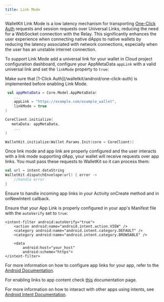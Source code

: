 ```yaml
---
title: Link Mode
---
```


WalletKit Link Mode is a low latency mechanism for transporting [One-Click Auth](/walletkit/android/one-click-auth) requests and session requests over Universal Links, reducing the need for a WebSocket connection with the Relay. This significantly enhances the user experience when connecting native dApps to native wallets by reducing the latency associated with network connections, especially when the user has an unstable internet connection.

To support Link Mode add a universal link for your wallet in Cloud project configuration dashboard, configure your AppMetaData `appLink` with a valid universal link and set the `linkMode` property to `true`:

<Note>
Make sure that [1-Click Auth](/walletkit/android/one-click-auth) is implemented before enabling Link Mode. 
</Note>

```kotlin {3-4}
 val appMetaData = Core.Model.AppMetaData(
    ...
    appLink = "https://example.com/example_wallet",
    linkMode = true
)

CoreClient.initialize(
   metaData: appMetaData,
    ...
)

WalletKit.initialize(Wallet.Params.Init(core = CoreClient))
```

Once link mode and app link are properly configured and the user interacts with a link mode supporting dApp, your wallet will receive requests over app links. You must pass these requests to WalletKit so it can process them:

```kotlin
val url = intent.dataString
WalletKit.dispatchEnvelope(url) { error -> 
    //handle error
}
```

Ensure to handle incoming app links in your Activity onCreate method and in onNewIntent callback.

Ensure that your App Link is properly configured in your app's Manifest file with the `autoVerify` set to `true`:

```
<intent-filter android:autoVerify="true">
    <action android:name="android.intent.action.VIEW" />
    <category android:name="android.intent.category.DEFAULT" />
    <category android:name="android.intent.category.BROWSABLE" />

    <data
        android:host="your_host"
        android:scheme="https">
</intent-filter>
```

For more information on how to configure app links for your app, refer to the [Android Documentation](https://developer.android.com/training/app-links/verify-android-applinks).

For enabling links to app content check [this](https://developer.android.com/training/app-links/deep-linking) documentation page. 

For more information on how to interact with other apps using intents, see [Android Intent Documentation](https://developer.android.com/training/basics/intents).